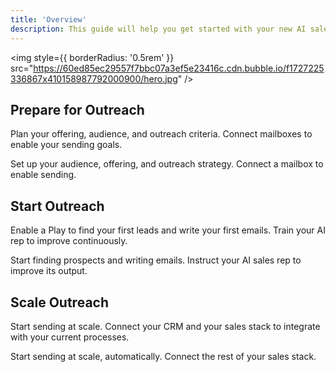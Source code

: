 ```yaml
---
title: 'Overview'
description: This guide will help you get started with your new AI sales rep.'
---
```


<img
  style={{ borderRadius: '0.5rem' }}
  src="https://60ed85ec29557f7bbc07a3ef5e23416c.cdn.bubble.io/f1727225336867x410158987792000900/hero.jpg"
/>

## Prepare for Outreach

Plan your offering, audience, and outreach criteria. Connect mailboxes to enable your sending goals.

<CardGroup cols={2}>
  <Card
    title="Create a Play"
    icon="pen-to-square"
    href="/plays/basics"
  >
    Set up your audience, offering, and outreach strategy.
  </Card>
  <Card
    title="Connect a Mailbox"
    icon="envelope"
    href="/mailboxes/mailboxes"
  >
    Connect a mailbox to enable sending.
  </Card>
</CardGroup>


## Start Outreach

Enable a Play to find your first leads and write your first emails. Train your AI rep to improve continuously.

<CardGroup cols={2}>
  <Card
    title="Enable a Play"
    icon="play"
    href="/launch/start"
  >
    Start finding prospects and writing emails.
  </Card>
  <Card
    title="Train your AI Rep"
    icon="bolt"
    href="/launch/training"
  >
    Instruct your AI sales rep to improve its output.
  </Card>
</CardGroup>


## Scale Outreach

Start sending at scale. Connect your CRM and your sales stack to integrate with your current processes.

<CardGroup cols={2}>
  <Card
    title="Turn on Autopilot"
    icon="toggle-on"
    href="/launch/autopilot"
  >
    Start sending at scale, automatically.
  </Card>
  <Card
    title="Connect to your stack"
    icon="webhook"
    href="/settings/integrations"
  >
    Connect the rest of your sales stack.
  </Card>
</CardGroup>